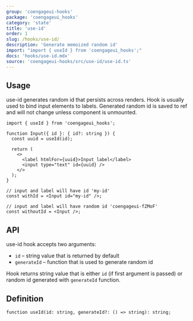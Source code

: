 ```yaml
---
group: 'coengageui-hooks'
package: 'coengageui_hooks'
category: 'state'
title: 'use-id'
order: 1
slug: /hooks/use-id/
description: 'Generate memoized random id'
import: "import { useId } from 'coengageui_hooks';"
docs: 'hooks/use-id.mdx'
source: 'coengageui-hooks/src/use-id/use-id.ts'
---
```


## Usage

use-id generates random id that persists across renders.
Hook is usually used to bind input elements to labels.
Generated random id is saved to ref and will not change unless component is unmounted.

```tsx
import { useId } from 'coengageui_hooks';

function Input({ id }: { id?: string }) {
  const uuid = useId(id);

  return (
    <>
      <label htmlFor={uuid}>Input label</label>
      <input type="text" id={uuid} />
    </>
  );
}

// input and label will have id 'my-id'
const withId = <Input id="my-id" />;

// input and label will have random id 'coengageui-fZMoF'
const withoutId = <Input />;
```

## API

use-id hook accepts two arguments:

- `id` – string value that is returned by default
- `generateId` – function that is used to generate random id

Hook returns string value that is either `id` (if first argument is passed) or random id generated with `generateId` function.

## Definition

```tsx
function useId(id: string, generateId?: () => string): string;
```
